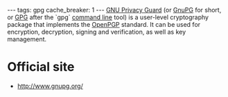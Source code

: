 ---
tags: gpg
cache_breaker: 1
---
[[GNU Privacy Guard]] (or [[GnuPG]] for short, or [[GPG]] after the `gpg` [[command line]] tool) is a user-level cryptography package that implements the [[OpenPGP]] standard. It can be used for encryption, decryption, signing and verification, as well as key management.

= Official site =

* http://www.gnupg.org/
